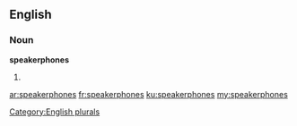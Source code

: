 ==English==

===Noun===
'''speakerphones'''

# {{plural of|speakerphone}}

[[Category:English plurals]]

[[ar:speakerphones]]
[[fr:speakerphones]]
[[ku:speakerphones]]
[[my:speakerphones]]